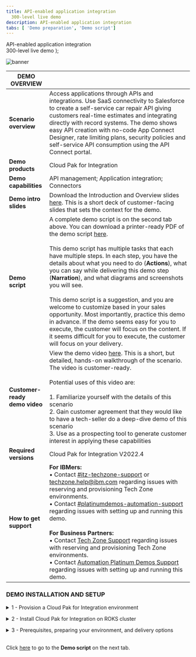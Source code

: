 ```yaml
---
title: API-enabled application integration
  300-level live demo
description: API-enabled application integration
tabs: [ 'Demo preparation', 'Demo script']
---
```


  <span>
    API-enabled application integration <br /> 300-level live demo
  </span>
);

![banner](./images/300-int-API-enabled-prep-GitHub-banner-8-3-21-short.jpg)

<span id="top"></span>

| DEMO OVERVIEW |                          |
| --------------------------------------- | ------------------------------------- |
| **Scenario overview** | Access applications through APIs and integrations. Use SaaS connectivity to Salesforce to create a self-service car repair API giving customers real-time estimates and integrating directly with record systems. The demo shows easy API creation with no-code App Connect Designer, rate limiting plans, security policies and self-service API consumption using the API Connect portal. |
| **Demo products** | Cloud Pak for Integration |
| **Demo capabilities** | API management; Application integration; Connectors |
| **Demo intro slides** | Download the Introduction and Overview slides <a href="https://ibm.box.com/s/tph26q1zzqhix1t1fkm2ukyc9eqgwdbg" target="_blank" rel="noreferrer">here</a>. This is a short deck of customer-facing slides that sets the context for the demo. |
| **Demo script** | A complete demo script is on the second tab above. You can download a printer-ready PDF of the demo script <a href="https://ibm.box.com/s/oy913j7o56vl8ygy7mp98o7ljsqun2hg" target="_blank" rel="noreferrer">here</a>. <br/><br/> This demo script has multiple tasks that each have multiple steps. In each step, you have the details about what you need to do (**Actions**), what you can say while delivering this demo step (**Narration**), and what diagrams and screenshots you will see.<br/><br/>This demo script is a suggestion, and you are welcome to customize based in your sales opportunity. Most importantly, practice this demo in advance. If the demo seems easy for you to execute, the customer will focus on the content. If it seems difficult for you to execute, the customer will focus on your delivery. |
| **Customer-ready <br/> demo video** | View the demo video <a href="https://ibm.ent.box.com/s/xekr23b3jqzzd1ef1bmqcsl6i1rw9bpf" target="_blank" rel="noreferrer">here</a>. This is a short, but detailed, hands-on walkthrough of the scenario. The video is customer-ready.<br/><br/>Potential uses of this video are:<br/><br/>1. Familiarize yourself with the details of this scenario <br/>2. Gain customer agreement that they would like to have a tech-seller do a deep-dive demo of this scenario <br/>3. Use as a prospecting tool to generate customer interest in applying these capabilities |
| **Required versions** | Cloud Pak for Integration V2022.4 |
| **How to get support** | **For IBMers:** <br/>• Contact <a href="https://ibm-cloud.slack.com/archives/C0124J683GW" target="_blank" rel="noreferrer">#itz-techzone-support</a> or <a href="mailto:techzone.help@ibm.com">techzone.help@ibm.com</a> regarding issues with reserving and provisioning Tech Zone environments.<br/>• Contact <a href="https://ibm-cloud.slack.com/archives/C0216F39ACU" target="_blank" rel="noreferrer">#platinumdemos-automation-support</a> regarding issues with setting up and running this demo. <br/><br/> **For Business Partners:** <br/>• Contact <a href="mailto:techzone.help@ibm.com">Tech Zone Support</a> regarding issues with reserving and provisioning Tech Zone environments.<br/>• Contact <a href="mailto:automationplatinumdemos@ibm.com"> Automation Platinum Demos Support</a> regarding issues with setting up and running this demo. |

### **DEMO INSTALLATION AND SETUP**

<details>

<summary>1 - Provision a Cloud Pak for Integration environment</summary>
<br/>

Install Cloud Pak for Integration, or provision a ROKS environment. To reserve your ROKS instance, follow these steps: <br/><br/>

1. To reserve a preinstalled Cloud Pak for Integration (CP4I) ROKS cluster on Red Hat OpenShift, go <a href="https://techzone.ibm.com/my/reservations/create/62f1112aeeb0ab0017dc7608" target="_blank" rel="noreferrer">here</a> and complete the form. If you do not have a sales opportunity, select the purpose **Practice / Self-Education** to 3-day reservation (which can be extended to 8 days).

<br/>

2. You will receive a confirmation email confirming the instance is provisioning.

<br/>

3. You will receive a second email once the environment is provisioned. You should expect this to take between 30 and 120 minutes. This email contains information, such as URLs, allowing you to connect to the instance.<br/><img src="https://raw.githubusercontent.com/ibm-garage-tsa/platinum-demos/master/src/pages/300-integration-api-enabled-application-integration/images/prep-image006.png" width="800" />If you have issues connecting to your instance, please contact <a href="https://ibm-cloud.slack.com/archives/C0124J683GW" target="_blank" rel="noreferrer">#itz-techzone-support</a>.

**[Go to top](#top)**

</details>

<span id="ROKSinstall"></span>

<details>

<summary>2 - Install Cloud Pak for Integration on ROKS cluster</summary>

<br/>

1. Click the **Cluster URL** from the enviroment confirmation email. Log into IBM Cloud using your IBMid.<br/><br/><img src="https://raw.githubusercontent.com/ibm-garage-tsa/platinum-demos/master/src/pages/300-integration-api-enabled-application-integration/images/prep-image2.1.png" width="800" /><br/>

2. After you are logged in, click <a href="https://cloud.ibm.com/catalog/content/ibm-cp-integration-72f63273-f2f6-4e9c-8626-60fe798c57be-global" target="_blank" rel="noreferrer">here</a> to install Cloud Pak for Integration.<br/><br/>Make sure you are in an **ITZ** account (1) and the **Product version** is **2022.4.1** (2).<br/><br/><img src="https://raw.githubusercontent.com/ibm-garage-tsa/platinum-demos/master/src/pages/300-integration-api-enabled-application-integration/images/Prep2.2.png" width="800" /><br/>

3. Scroll down to the **Select your cluster** section. From the list, select the **Redhat Openshift Cluster** (1) that you just created. Then click **Add project** (2).<br/><br/><img src="https://raw.githubusercontent.com/ibm-garage-tsa/platinum-demos/master/src/pages/300-integration-api-enabled-application-integration/images/prep-image2.3.png" width="800" />

<br/>

4. Enter **cp4i** as the **Project** (1) name. Click **Add** (2).
<br/><br/><img src="https://raw.githubusercontent.com/ibm-garage-tsa/platinum-demos/master/src/pages/300-integration-api-enabled-application-integration/images/prep-image2.4.png" width="800" />

<br/>

5. Scroll down to the **Set the deployment values** section and toggle the **Use an existing secret?** slider to **no** (1). Enter a value for **csDefaultAdminPassword** (2). It is important that you choose a password that is 32 characters in length and is composed of only letters and numbers. You will need this password in step 12.<br/><br/><InlineNotification>Currently password validation is not enforced on this page. If you proceed with an invalid password you will be able to start the installation but it will fail. There is no way to recover from this error other than provisioning a new cluster.</InlineNotification><br/><img src="https://raw.githubusercontent.com/ibm-garage-tsa/platinum-demos/master/src/pages/300-integration-api-enabled-application-integration/images/prep-image2.5.png" width="800" /><br/>

6. Scroll down to **Optional deployment values**. Click the collapsible section to open them. First, we will select the appropriate parameter for this specific demo.

<br/>

| FIELD | ACTION |
| ------ | ------- |
| **cognitiveCarRepairDemo:** | Set to ‘true’ |
| **drivewayDentDeletionDemo:** | Set to ‘false’ |
| **eventEnabledInsuranceDemo:** | Set to ‘false’ |
| **mappingAssistDemo:** | Set to ‘false’ |
| **weatherChatbotDemo:** | Set to ‘false’ |

  <br/><img src="https://raw.githubusercontent.com/ibm-garage-tsa/platinum-demos/master/src/pages/300-integration-api-enabled-application-integration/images/prep-image-cognitiveCarRepairDemo.png" width="800" /><br/>

7. Continue to change the default values parameters using the table below.<br/>If you don't have an SMTP email server and accounts that you can use, you may sign up for a free <a href="https://mailtrap.io" target="_blank" rel="noreferrer">Mailtrap.io</a> account. Mailtrap.io is a free cloud service that mimics an SMTP server. It is used for development/demonstration purposes only.

<br/>

| FIELD | ACTION |
| ------ | ------- |
| **demoAPICMailServerHost:** (1)| If you’re using mailtrap, leave this smtp.mailtrap.io. |
| **demoAPICMailServerPort:** (2)| If you’re using mailtrap, leave this as 2525. |
| **demoAPICEmailAddress:** (3)| If you’re using mailtrap, you can use any email address.<br/>The dummy address ’apicadmin@example.com’ is recommended. If you’re using your own mail server, use an email address that you can receive and read. |
| **demoAPICMialServerUsername:** (4)| Set this to your SMTP mailtrap username. This is different from your mailtrap login username and can be found by using these [instructions](https://help.mailtrap.io/article/5-smtp-integration). |
| **demoAPICMailServerPassword:** (5)| Set this to your SMTP mailtrap password. This is different from your mailtrap login password and can be found by using these [instructions](https://help.mailtrap.io/article/5-smtp-integration).|

  <br/><img src="https://raw.githubusercontent.com/ibm-garage-tsa/platinum-demos/master/src/pages/300-integration-api-enabled-application-integration/images/prep-image2.7.png" width="800" />

<br/>

8. Accept the license agreement (1) and click **Install** (2) to install Cloud Pak for Integration. The installation will take up to 150 minutes.
<br/><br/><img src="https://raw.githubusercontent.com/ibm-garage-tsa/platinum-demos/master/src/pages/300-integration-api-enabled-application-integration/images/Prep2.8.png" width="800" />

<br/>

9. You can view the progress in the schematics progress bar that automatically displays.
<br/><br/><img src="https://raw.githubusercontent.com/ibm-garage-tsa/platinum-demos/master/src/pages/300-integration-api-enabled-application-integration/images/Prep2.9.png" width="800" />

<br/>

10. When the status updates to **Active** (1), you will be able to access Cloud Pak for Integration Platform Navigator. Click **Offering Dashboard** (2).
<br/><br/><img src="https://raw.githubusercontent.com/ibm-garage-tsa/platinum-demos/master/src/pages/300-integration-api-enabled-application-integration/images/Prep2.10.png" width="800" />

<br/>

11. On the log in page, select the authentication type **IBM provided credentials (admin only)**.
<br/><br/><img src="https://raw.githubusercontent.com/ibm-garage-tsa/platinum-demos/master/src/pages/300-integration-api-enabled-application-integration/images/authentication-types.png" width="800" />

<br/>

12. Log in using the **Username: admin** and the password you created in step 2.5.
<br/><br/><img src="https://raw.githubusercontent.com/ibm-garage-tsa/platinum-demos/master/src/pages/300-integration-api-enabled-application-integration/images/login.png" width="800" />

<br/>

13. Click **Integration instances**.
<br/><br/><img src="https://raw.githubusercontent.com/ibm-garage-tsa/platinum-demos/master/src/pages/300-integration-api-enabled-application-integration/images/Prep2.13.png" width="800" />

<br/>

14. The parts of the Cloud Pak (API Connect, App Connect Designer, App Connect Dashboard and Asset Repository) will display here. Additional instances for any of the integration capabilities can be created by selecting **Create an instance**.
<br/><br/><img src="https://raw.githubusercontent.com/ibm-garage-tsa/platinum-demos/master/src/pages/300-integration-api-enabled-application-integration/images/instances.png" width="800" />

<br/>

You have successfully completed cluster provisioning, installation of Cloud Pak for Integration, and deployment of API Connect and App Connect. You are ready to proceed.

<br/>

**[Go to top](#top)**

</details>

<span id="prereq"></span>

<details>

<summary>3 - Prerequisites, preparing your environment, and delivery options</summary>

<br/>

<details>

<summary>Set up Salesforce</summary>

<br/>

Let’s set up Salesforce. You will need a developer account to use for testing. If you already have a Salesforce developer account, you can use that (start at step 5 below). If not, you can sign up for a free developer account by following steps 1 - 4 below.

<br/>

1. Go to <a href="https://developer.salesforce.com" target="_blank" rel="noreferrer">Salesforce Developers</a>.<br/><br/><img src="https://raw.githubusercontent.com/ibm-garage-tsa/platinum-demos/master/src/pages/300-integration-api-enabled-application-integration/images/salesforce-dev-signup.png" width="800" /><br/>

2. Click **Login** (1), and then select **Salesforce** (2).<br/><br/><img src="https://raw.githubusercontent.com/ibm-garage-tsa/platinum-demos/master/src/pages/300-integration-api-enabled-application-integration/images/Prep3.1.png" width="800" /><br/>

3. Click **Try for free** or **START MY FREE TRIAL**.<br/><br/><img src="https://raw.githubusercontent.com/ibm-garage-tsa/platinum-demos/master/src/pages/300-integration-api-enabled-application-integration/images/Prep3.2.png" width="800" /><br/>

4. Follow the prompts on the following Saleforce pages to get your free developer account.<br/><br/>

5. As soon as you have your account, go back to the <a href="https://login.salesforce.com/" target="_blank" rel="noreferrer">Salesforce log in page</a>. and log in to your dev admin account.<br/><br/><img src="https://raw.githubusercontent.com/ibm-garage-tsa/platinum-demos/master/src/pages/300-integration-api-enabled-application-integration/images/Prep3.5.png" width="800" /><br/>

6. Click the **profile** icon (1) and save your Salesforce Login URL (2).<br/><br/><img src="https://raw.githubusercontent.com/ibm-garage-tsa/platinum-demos/master/src/pages/300-integration-api-enabled-application-integration/images/Prep3.6.png" width="800" /><br/>

7. In the same user profile menu, and select **Settings**.<br/><br/><img src="https://raw.githubusercontent.com/ibm-garage-tsa/platinum-demos/master/src/pages/300-integration-api-enabled-application-integration/images/Prep3.7.png" width="800" /><br/>

8. Click **Reset My Security Token** in the **My Personal Information** (1) menu. Then, click **Reset Security Token** (2). A newly-generated security token will be emailed to you.<br/><br/><img src="https://raw.githubusercontent.com/ibm-garage-tsa/platinum-demos/master/src/pages/300-integration-api-enabled-application-integration/images/Prep3.8.png" width="800" /><br/>

9. Next, you will create an application representing App Connect Enterprise, and then retrieve the Consumer Key and Consumer Secret. Click the **cogwheel** icon (1) and then select **Setup** (2).<br/><br/><img src="https://raw.githubusercontent.com/ibm-garage-tsa/platinum-demos/master/src/pages/300-integration-api-enabled-application-integration/images/Prep3.9.png" width="800" /><br/>

10. In the navigator on the left-hand side, scroll to **PLATFORM TOOLS**, expand **Apps** (1), and click **App Manager** (2).<br/><br/><img src="https://raw.githubusercontent.com/ibm-garage-tsa/platinum-demos/master/src/pages/300-integration-api-enabled-application-integration/images/prep-image3.7.png" width="800" /><br/>

11. Click **New Connected App**.<br/><br/><img src="https://raw.githubusercontent.com/ibm-garage-tsa/platinum-demos/master/src/pages/300-integration-api-enabled-application-integration/images/prep-image3.8.png" width="800" /><br/>

12. Enter **App Connect** (1) as the **Connect App Name** and your email as the **Contact Email** (2). Select **Enable OAuth Settings** (3).<br/><br/><img src="https://raw.githubusercontent.com/ibm-garage-tsa/platinum-demos/master/src/pages/300-integration-api-enabled-application-integration/images/prep-image3.9.png" width="800" /><br/>

13. Select **Enable for Device Flow** (1). Now select **Manage user data via APIs (api)** (2) as the **Selected OAuth Scopes**. Click **Add** (3)<br/><br/><img src="https://raw.githubusercontent.com/ibm-garage-tsa/platinum-demos/master/src/pages/300-integration-api-enabled-application-integration/images/prep-image3.10.png" width="800" /><br/>

14. Click **Save**.<br/><br/><img src="https://raw.githubusercontent.com/ibm-garage-tsa/platinum-demos/master/src/pages/300-integration-api-enabled-application-integration/images/prep-image3.11.png" width="800" /><br/>

15. It will take approximately ten minutes for the new connected app to register in Salesforce. Once it does, you should see **Manage Consumer Details** displayed. Click **Manage Consumer Details,** following any authentication directions.<br/><br/><img src="https://raw.githubusercontent.com/ibm-garage-tsa/platinum-demos/master/src/pages/300-integration-api-enabled-application-integration/images/salesforce-manage-consumer.png" width="800" /><br/>

16. Save the **Consumer Key** and **Consumer Secret.**<br/><br/><img src="https://raw.githubusercontent.com/ibm-garage-tsa/platinum-demos/master/src/pages/300-integration-api-enabled-application-integration/images/salesforce-key-secret.png" width="800" /><br/>

Your Salesforce developer account is ready.

<br/>

**[Go to top](#top)**

</details>

<br/>

<details>

<summary>Connecting Cloud Pak for Integration instance to your endpoints</summary>
<br/>

Next, let’s configure our Services Endpoints in Cloud Pak for Integration.

<br/>

1. Access the **Cloud Pak for Integration** via the Cluster URL from step 2. Log in using the **Username: admin** and the password you created in step 2.5.<br/><br/><img src="https://raw.githubusercontent.com/ibm-garage-tsa/platinum-demos/master/src/pages/300-integration-api-enabled-application-integration/images/login.png" width="800" /><br/>

2. Click **ace-designer-demo** in the **Integrations** section.
<br/><img src="https://raw.githubusercontent.com/ibm-garage-tsa/platinum-demos/master/src/pages/300-integration-api-enabled-application-integration/images/Prep4.2.png" width="800" /><br/>

3. Click the **Catalog** icon.<br/><br/><img src="https://raw.githubusercontent.com/ibm-garage-tsa/platinum-demos/master/src/pages/300-integration-api-enabled-application-integration/images/Prep4.3.png" width="800" /><br/>

4. This is the list of the available connectors.<br/><br/><img src="https://raw.githubusercontent.com/ibm-garage-tsa/platinum-demos/master/src/pages/300-integration-api-enabled-application-integration/images/Prep4.4.png" width="800" /><br/>

Now configure the Salesforce connector.<br/><br/>

5. Search for **salesforce** (1) and click **Connect** (2).<br/><br/><img src="https://raw.githubusercontent.com/ibm-garage-tsa/platinum-demos/master/src/pages/300-integration-api-enabled-application-integration/images/Prep4.5.png" width="800" /><br/>

6. Enter your Salesforce **Login URL**.<br/><br/><InlineNotification>You must enter <strong>‘https://’</strong> in front of the Saleforce Login URL you saved earlier. The connection will not work if you just copy/paste the URL.</InlineNotification><br/><img src="https://raw.githubusercontent.com/ibm-garage-tsa/platinum-demos/master/src/pages/300-integration-api-enabled-application-integration/images/Prep4.6.png" width="800" /><br/>

7. Input your Salesforce **Username** (1). Fill in the connector's **Password** field (2) by concatenating your Salesforce **Password** and the **Security token** received via email.<br/><br/>For example, if your Salesforce password is ‘myGreatPassword’ and your Salesforce security token is ‘2325jsdhew4312hs534dh’ then enter ‘myGreatPassword2325jsdhew4312hs534dh’ in the **Password** field.<br/><br/><img src="https://raw.githubusercontent.com/ibm-garage-tsa/platinum-demos/master/src/pages/300-integration-api-enabled-application-integration/images/Prep4.7.png" width="800" /><br/><br/>

8. Input Salesforce’s **Consumer Key** as **Client ID** (1) and **Secret** as **Client Secret** (2), respectively, in the connector account UI. Click **Connect** (3).<br/><br/><img src="https://raw.githubusercontent.com/ibm-garage-tsa/platinum-demos/master/src/pages/300-integration-api-enabled-application-integration/images/Prep4.8.png" width="800" /><br/>

9. Click on the **menu** icon (1) and select **Rename Account** (2).<br/><br/><img src="https://raw.githubusercontent.com/ibm-garage-tsa/platinum-demos/master/src/pages/300-integration-api-enabled-application-integration/images/Prep4.9.png" width="800" /><br/>

10. Enter **App Connect Trial** (1) as **Account name** and click **Rename Account** (2).<br/><br/><img src="https://raw.githubusercontent.com/ibm-garage-tsa/platinum-demos/master/src/pages/300-integration-api-enabled-application-integration/images/Prep4.10.png" width="800" /><br/>

Your environment is ready to demo.

<br/>

**[Go to top](#top)**

</details>

<br/>

<details>

<summary>Creating Developer Portal for the co-authoring feature</summary>
<br/>

1. Let’s check if the e-mail server is configured. Open the **hamburger** menu (1) at the top left corner of the page and click **Home** (2).<br/><br/><img src="https://raw.githubusercontent.com/ibm-garage-tsa/platinum-demos/master/src/pages/300-integration-api-enabled-application-integration/images/Prep5.1.png" width="800" /><br/>

2. Click **Integration instances**.<br/><br/><img src="https://raw.githubusercontent.com/ibm-garage-tsa/platinum-demos/master/src/pages/300-integration-api-enabled-application-integration/images/Prep5.2.png" width="800" /><br/>

3. Click **ademo** in the row with **Type: API management administration**.<br/><br/><img src="https://raw.githubusercontent.com/ibm-garage-tsa/platinum-demos/master/src/pages/300-integration-api-enabled-application-integration/images/Prep5.3.png" width="800" /><br/>

4. If necessary, log in again using the **Common Services User Registry** option. On the **Cloud Manager** Home page, click the **Resources** icon on the left menu.<br/><br/><img src="https://raw.githubusercontent.com/ibm-garage-tsa/platinum-demos/master/src/pages/300-integration-api-enabled-application-integration/images/Prep5.4.png" width="800" /><br/>

5. Select the **Notifications** tab (1) and open the **Default Mail Server** (2).<br/><br/><img src="https://raw.githubusercontent.com/ibm-garage-tsa/platinum-demos/master/src/pages/300-integration-api-enabled-application-integration/images/Prep5.5.png" width="800" /><br/>

6. Check if your e-mail server is configured. If necessary, feel free to change the email server configuration. If you want to test it, scroll down and click **Test email**.<br/><br/><img src="https://raw.githubusercontent.com/ibm-garage-tsa/platinum-demos/master/src/pages/300-integration-api-enabled-application-integration/images/Prep5.6.png" width="800" /><br/>

7. Your e-mail server is ready to submit notifications. Now, let’s create our Developer Portal. Click the **hamburger menu** icon (1) at the top left, expand the **Run** menu (2), and then click **APIs** (3).<br/><br/><img src="https://raw.githubusercontent.com/ibm-garage-tsa/platinum-demos/master/src/pages/300-integration-api-enabled-application-integration/images/Prep5.7.png" width="800" /><br/>

8. Click **ademo**.<br/><br/><img src="https://raw.githubusercontent.com/ibm-garage-tsa/platinum-demos/master/src/pages/300-integration-api-enabled-application-integration/images/Prep5.7.png" width="800" /><br/>

9. Click **Manage catalogs**.<br/><br/><img src="https://raw.githubusercontent.com/ibm-garage-tsa/platinum-demos/master/src/pages/300-integration-api-enabled-application-integration/images/Prep5.8.png" width="800" /><br/>

10. Click the **Sandbox** catalog.<br/><br/> <img src="https://raw.githubusercontent.com/ibm-garage-tsa/platinum-demos/master/src/pages/300-integration-api-enabled-application-integration/images/Prep5.9.png" width="800" /> <br/>

11. Open the **Catalog settings** tab (1), click **Portal** (2), and then click **Create** (3).<br/><br/> <img src="https://raw.githubusercontent.com/ibm-garage-tsa/platinum-demos/master/src/pages/300-integration-api-enabled-application-integration/images/Prep5.10.png" width="800" /><br/>

12. Select **portal-service** (1) as the catalog to use. Click **Create** (2).<br/><br/> <img src="https://raw.githubusercontent.com/ibm-garage-tsa/platinum-demos/master/src/pages/300-integration-api-enabled-application-integration/images/Prep5.11.png" width="800" /><br/>

13. Open a new browser window using the **Portal URL**.<br/><br/> <img src="https://raw.githubusercontent.com/ibm-garage-tsa/platinum-demos/master/src/pages/300-integration-api-enabled-application-integration/images/Prep5.12.png" width="800" /><br/>

14.  On the portal page, click **Create account**.<br/><br/><img src="https://raw.githubusercontent.com/ibm-garage-tsa/platinum-demos/master/src/pages/300-integration-api-enabled-application-integration/images/Prep5.13.png" width="800" /><br/>

15. Complete the form. Use **devuser** as the **Username** and any working email address for **Email address**.<br/><br/><img src="https://raw.githubusercontent.com/ibm-garage-tsa/platinum-demos/master/src/pages/300-integration-api-enabled-application-integration/images/Prep5.14.png" width="800" /><br/>

16. To complete your registration, you need to open your email and accept the registration.

  <InlineNotification>If you are using mailtrap, you need to open your mailtrop inbox and accept the registration.</InlineNotification>

  <br/><img src="https://raw.githubusercontent.com/ibm-garage-tsa/platinum-demos/master/src/pages/300-integration-api-enabled-application-integration/images/mailtrap-inbox.png" width="800" /><br/>

Your Developer Portal is ready to demonstrate the co-authoring functionality. 

<br/>

**[Go to top](#top)**

</details>

<br/>

<details>

<summary>Creating Dev User for production Developer Portal</summary>
<br/>

Now create a user in the production Developer Portal.<br/><br/>

1. Click the **Home** icon (1) and then click **Manage catalogs** (2).<br/><br/><img src="https://raw.githubusercontent.com/ibm-garage-tsa/platinum-demos/master/src/pages/300-integration-api-enabled-application-integration/images/Prep6.1.png" width="800" /><br/>

2. Open **Catalog for Demo use**.<br/><br/><img src="https://raw.githubusercontent.com/ibm-garage-tsa/platinum-demos/master/src/pages/300-integration-api-enabled-application-integration/images/Prep6.2.png" width="800" /><br/>

3. Click **Catalog settings** (1) and then click **Portal** (2).<br/><br/><img src="https://raw.githubusercontent.com/ibm-garage-tsa/platinum-demos/master/src/pages/300-integration-api-enabled-application-integration/images/Prep6.3.png" width="800" /><br/>

4. Here you can see your **Portal URL**. Open a new browser tab, and paste your Portal URL.<br/><br/><img src="https://raw.githubusercontent.com/ibm-garage-tsa/platinum-demos/master/src/pages/300-integration-api-enabled-application-integration/images/Prep6.4.png" width="800" /><br/>

5.  On the portal page, click **Create account**.<br/><br/><img src="https://raw.githubusercontent.com/ibm-garage-tsa/platinum-demos/master/src/pages/300-integration-api-enabled-application-integration/images/Prep5.13.png" width="800" /><br/>

6. Complete the form. Use **devuser** as the **Username** and any working email address for **Email address**.<br/><br/><img src="https://raw.githubusercontent.com/ibm-garage-tsa/platinum-demos/master/src/pages/300-integration-api-enabled-application-integration/images/Prep5.14.png" width="800" /><br/>

7. To complete your registration, you need to open your email and accept the registration.

  <InlineNotification>If you are using mailtrap, you need to open your mailtrop inbox and accept the registration.</InlineNotification>

  <br/><img src="https://raw.githubusercontent.com/ibm-garage-tsa/platinum-demos/master/src/pages/300-integration-api-enabled-application-integration/images/mailtrap-inbox.png" width="800" /><br/>

Your portal developer user is ready for the demo.

<br/>

**[Go to top](#top)**

</details>

</details>

<br/>

Click [here](/300-integration-api-enabled-application-integration/demo-script) to go to the **Demo script** on the next tab.
